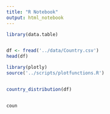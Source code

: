 ```yaml
---
title: "R Notebook"
output: html_notebook
---
```


```r
library(data.table)


df <- fread('../data/Country.csv')
head(df)
```

```r
library(plotly)
source('../scripts/plotfunctions.R')


country_distribution(df)
```

```r

```

```r
coun
```

